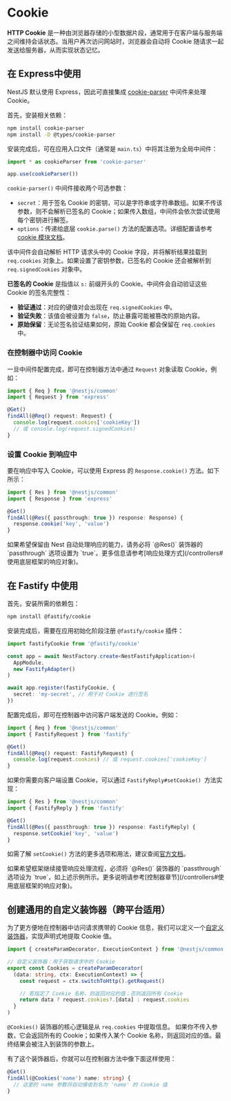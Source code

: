 # Cookie

**HTTP Cookie** 是一种由浏览器存储的小型数据片段，通常用于在客户端与服务端之间维持会话状态。当用户再次访问网站时，浏览器会自动将 Cookie 随请求一起发送给服务器，从而实现状态记忆。

## 在 Express中使用

NestJS 默认使用 Express，因此可直接集成 [cookie-parser](https://github.com/expressjs/cookie-parser) 中间件来处理 Cookie。

首先，安装相关依赖：

```bash
npm install cookie-parser
npm install -D @types/cookie-parser
```

安装完成后，可在应用入口文件（通常是 `main.ts`）中将其注册为全局中间件：

```ts filename='main.ts'
import * as cookieParser from 'cookie-parser'

app.use(cookieParser())
```

`cookie-parser()` 中间件接收两个可选参数：

- `secret`：用于签名 Cookie 的密钥，可以是字符串或字符串数组。如果不传该参数，则不会解析已签名的 Cookie；如果传入数组，中间件会依次尝试使用每个密钥进行解签。
- `options`：传递给底层 `cookie.parse()` 方法的配置选项。详细配置请参考 [cookie 模块文档](https://www.npmjs.com/package/cookie)。

该中间件会自动解析 HTTP 请求头中的 Cookie 字段，并将解析结果挂载到 `req.cookies` 对象上。如果设置了密钥参数，已签名的 Cookie 还会被解析到 `req.signedCookies` 对象中。

**已签名的 Cookie** 是指值以 `s:` 前缀开头的 Cookie。中间件会自动验证这些 Cookie 的签名完整性：

- **验证通过**：对应的键值对会出现在 `req.signedCookies` 中。
- **验证失败**：该值会被设置为 `false`，防止暴露可能被篡改的原始内容。
- **原始保留**：无论签名验证结果如何，原始 Cookie 都会保留在 `req.cookies` 中。

### 在控制器中访问 Cookie

一旦中间件配置完成，即可在控制器方法中通过 `Request` 对象读取 Cookie，例如：

```ts
import { Req } from '@nestjs/common'
import { Request } from 'express'

@Get()
findAll(@Req() request: Request) {
  console.log(request.cookies['cookieKey'])
  // 或 console.log(request.signedCookies)
}
```

### 设置 Cookie 到响应中

要在响应中写入 Cookie，可以使用 Express 的 `Response.cookie()` 方法。如下所示：

```ts
import { Res } from '@nestjs/common'
import { Response } from 'express'

@Get()
findAll(@Res({ passthrough: true }) response: Response) {
  response.cookie('key', 'value')
}
```

<CalloutInfo type="warning">
  如果希望保留由 Nest 自动处理响应的能力，请务必将 `@Res()` 装饰器的
  `passthrough` 选项设置为
  `true`。更多信息请参考[响应处理方式](/controllers#使用底层框架的响应对象)。
</CalloutInfo>

## 在 Fastify 中使用

首先，安装所需的依赖包：

```bash
npm install @fastify/cookie
```

安装完成后，需要在应用初始化阶段注册 `@fastify/cookie` 插件：

```ts filename='main.ts'
import fastifyCookie from '@fastify/cookie'

const app = await NestFactory.create<NestFastifyApplication>(
  AppModule,
  new FastifyAdapter()
)

await app.register(fastifyCookie, {
  secret: 'my-secret', // 用于对 Cookie 进行签名
})
```

配置完成后，即可在控制器中访问客户端发送的 Cookie。例如：

```ts
import { Req } from '@nestjs/common'
import { FastifyRequest } from 'fastify'

@Get()
findAll(@Req() request: FastifyRequest) {
  console.log(request.cookies) // 或 request.cookies['cookieKey']
}
```

如果你需要向客户端设置 Cookie，可以通过 `FastifyReply#setCookie() `方法实现：

```ts
import { Res } from '@nestjs/common'
import { FastifyReply } from 'fastify'

@Get()
findAll(@Res({ passthrough: true }) response: FastifyReply) {
  response.setCookie('key', 'value')
}
```

如需了解 `setCookie()` 方法的更多选项和用法，建议查阅[官方文档](https://github.com/fastify/fastify-cookie#sending)。

<CalloutInfo type="warning">
  如果希望框架继续接管响应处理流程，必须将 `@Res()` 装饰器的 `passthrough`
  选项设为
  `true`，如上述示例所示。更多说明请参考[控制器章节](/controllers#使用底层框架的响应对象)。
</CalloutInfo>

## 创建通用的自定义装饰器（跨平台适用）

为了更方便地在控制器中访问请求携带的 Cookie 信息，我们可以定义一个[自定义装饰器](/custom-decorators)，实现声明式地提取 Cookie 值。

```ts
import { createParamDecorator, ExecutionContext } from '@nestjs/common'

// 自定义装饰器：用于获取请求中的 Cookie
export const Cookies = createParamDecorator(
  (data: string, ctx: ExecutionContext) => {
    const request = ctx.switchToHttp().getRequest()

    // 若指定了 Cookie 名称，则返回对应的值；否则返回所有 Cookie
    return data ? request.cookies?.[data] : request.cookies
  }
)
```

`@Cookies()` 装饰器的核心逻辑是从 `req.cookies` 中提取信息。
如果你不传入参数，它会返回所有的 Cookie；如果传入某个 Cookie 名称，则返回对应的值。最终结果会被注入到装饰的参数上。

有了这个装饰器后，你就可以在控制器方法中像下面这样使用：

```ts
@Get()
findAll(@Cookies('name') name: string) {
  // 这里的 name 参数将自动接收到名为 'name' 的 Cookie 值
}
```
